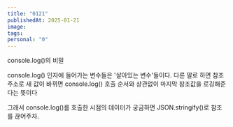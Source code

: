 ```yaml
---
title: "0121"
publishedAt: 2025-01-21
image: 
tags: 
personal: "0"
---
```

console.log()의 비밀

console.log() 인자에 들어가는 변수들은 '살아있는 변수'들이다. 다른 말로 하면 참조 주소로 새 값이 바뀌면 console.log() 호출 순서와 상관없이 마지막 참조값을 로깅해준다는 뜻이다

그래서 console.log()를 호출한   시점의 데이터가 궁금하면 JSON.stringify()로 참조를 끊어주자.